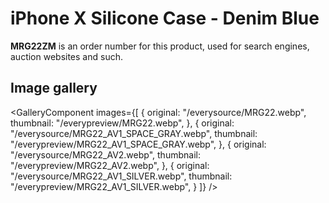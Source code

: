 
# iPhone X Silicone Case - Denim Blue

<Callout type='info' emoji='👉🏻'>**MRG22ZM** is an order number for this product, used for search engines, auction websites and such.</Callout>

## Image gallery

<GalleryComponent
    images={[
      {
        original: "/everysource/MRG22.webp",
        thumbnail: "/everypreview/MRG22.webp",
      },
      {
        original: "/everysource/MRG22_AV1_SPACE_GRAY.webp",
        thumbnail: "/everypreview/MRG22_AV1_SPACE_GRAY.webp",
      },
      {
        original: "/everysource/MRG22_AV2.webp",
        thumbnail: "/everypreview/MRG22_AV2.webp",
      },
      {
        original: "/everysource/MRG22_AV1_SILVER.webp",
        thumbnail: "/everypreview/MRG22_AV1_SILVER.webp",
      }
    ]}
  />
